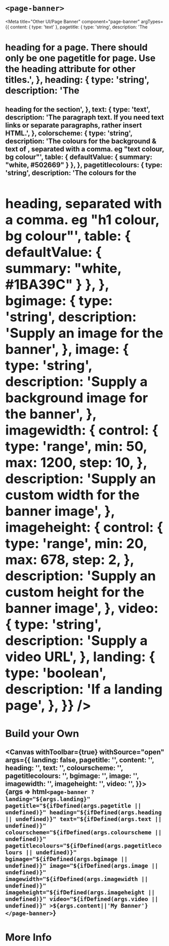


# `<page-banner>`

<Meta
  title="Other UI/Page Banner"
  component="page-banner"
  argTypes={{
    content: { type: 'text' },
    pagetitle: {
      type: 'string',
      description: 'The <h1> heading for a page. There should only be one pagetitle for page. Use the heading attribute for other titles.',
    },
    heading: {
      type: 'string',
      description: 'The <h2> heading for the section',
    },
    text: {
      type: 'text',
      description: 'The paragraph text. If you need text links or separate paragraphs, rather insert HTML.',
    },
    colorscheme: {
      type: 'string',
      description: 'The colours for the background & text of <project-heading>, separated with a comma. eg "text colour, bg colour"',
      table: { defaultValue: { summary: "white, #502669" } },
    },
    pagetitlecolours: {
      type: 'string',
      description: 'The colours for the <h1> heading, separated with a comma. eg "h1 colour, bg colour"',
      table: { defaultValue: { summary: "white, #1BA39C" } },
    },
    bgimage: {
      type: 'string',
      description: 'Supply an image for the banner',
    },
    image: {
      type: 'string',
      description: 'Supply a background image for the banner',
    },
    imagewidth: {
      control: {
        type: 'range',
        min: 50,
        max: 1200,
        step: 10,
      },
      description: 'Supply an custom width for the banner image',
    },
    imageheight: {
      control: {
        type: 'range',
        min: 20,
        max: 678,
        step: 2,
      },
      description: 'Supply an custom height for the banner image',
    },
    video: {
      type: 'string',
      description: 'Supply a video URL',
    },
    landing: {
      type: 'boolean',
      description: 'If a landing page',
    },
  }}
/>

## Build your Own

<Canvas withToolbar={true} withSource="open" args={{
  landing: false,
  pagetitle: '',
  content: '',
  heading: '',
  text: '',
  colourscheme: '',
  pagetitlecolours: '',
  bgimage: '',
  image: '',
  imagewidth: '',
  imageheight: '',
  video: '',
}}>
  <Story name="Build Your Own" component="page-banner">
    {args => html`<page-banner
      ?landing="${args.landing}"
      pagetitle="${ifDefined(args.pagetitle || undefined)}"
      heading="${ifDefined(args.heading || undefined)}"
      text="${ifDefined(args.text || undefined)}"
      colourscheme="${ifDefined(args.colourscheme || undefined)}"
      pagetitlecolours="${ifDefined(args.pagetitlecolours || undefined)}"
      bgimage="${ifDefined(args.bgimage || undefined)}"
      image="${ifDefined(args.image || undefined)}"
      imagewidth="${ifDefined(args.imagewidth || undefined)}"
      imageheight="${ifDefined(args.imageheight || undefined)}"
      video="${ifDefined(args.video || undefined)}"
    >${args.content||'My Banner'}</page-banner>`}
  </Story>
</Canvas>

<ArgsTable story="Build Your Own"/>

## More Info

<Description markdown={readme} />
